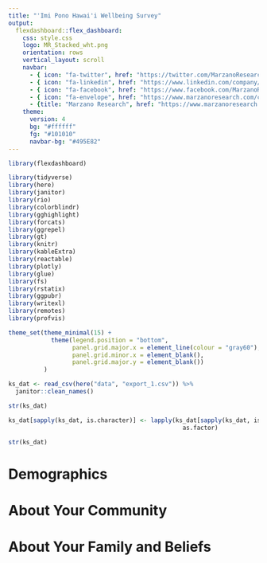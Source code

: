 ```yaml
---
title: "'Imi Pono Hawai'i Wellbeing Survey"
output: 
  flexdashboard::flex_dashboard:
    css: style.css 
    logo: MR_Stacked_wht.png
    orientation: rows
    vertical_layout: scroll
    navbar:
      - { icon: "fa-twitter", href: "https://twitter.com/MarzanoResearch", align: right }
      - { icon: "fa-linkedin", href: "https://www.linkedin.com/company/marzano-research/", align: right }
      - { icon: "fa-facebook", href: "https://www.facebook.com/MarzanoResearch/", align: right }
      - { icon: "fa-envelope", href: "https://www.marzanoresearch.com/contact", align: right}
      - {title: "Marzano Research", href: "https://www.marzanoresearch.com/", align: right}
    theme: 
      version: 4
      bg: "#ffffff"
      fg: "#101010" 
      navbar-bg: "#495E82"
---
```


<script>
$('.navbar-logo').wrap('<a href="https://www.marzanoresearch.com/" target=_blank>');
</script>


<style>
.nav-tabs-custom .nav-tabs li.active a {
  color: black;
}

.nav-tabs-custom .nav-tabs li:not(.active) a {
  color: black;
}

</style>

```r
library(flexdashboard)
```


```r
library(tidyverse)
library(here)
library(janitor)
library(rio)
library(colorblindr)
library(gghighlight)
library(forcats)
library(ggrepel)
library(gt)
library(knitr)
library(kableExtra)
library(reactable)
library(plotly)
library(glue)
library(fs)
library(rstatix)
library(ggpubr)
library(writexl)
library(remotes)
library(profvis)

theme_set(theme_minimal(15) +
            theme(legend.position = "bottom",
                  panel.grid.major.x = element_line(colour = "gray60"),
                  panel.grid.minor.x = element_blank(),
                  panel.grid.major.y = element_blank())
          )

```

```r
ks_dat <- read_csv(here("data", "export_1.csv")) %>% 
  janitor::clean_names()

str(ks_dat)

ks_dat[sapply(ks_dat, is.character)] <- lapply(ks_dat[sapply(ks_dat, is.character)],
                                                 as.factor)

str(ks_dat)

```


# Demographics 




# About Your Community 



# About Your Family and Beliefs 